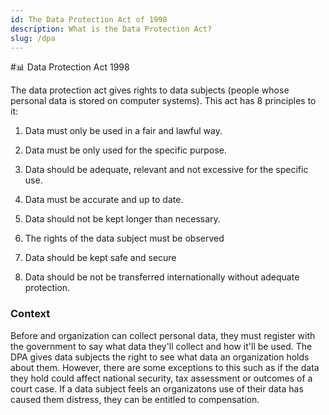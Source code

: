 ```yaml
---
id: The Data Protection Act of 1998
description: What is the Data Protection Act? 
slug: /dpa
---
```


#📊 Data Protection Act 1998


The data protection act gives rights to data subjects (people whose personal data is stored on computer systems). This act has 8 principles to it:

1) Data must only be used in a fair and lawful way.


2) Data must be only used for the specific purpose.


3) Data should be adequate, relevant and not excessive for the specific use.


4) Data must be accurate and up to date.


5) Data should not be kept longer than necessary.


6) The rights of the data subject must be observed 


7) Data should be kept safe and secure


8) Data should be not be transferred internationally without adequate protection. 

### Context

Before and organization can collect personal data, they must register with the government to say what data they'll collect and how it'll be used. 
The DPA gives data subjects the right to see what data an organization holds about them. However, there are some exceptions to this such as if 
the data they hold could affect national security, tax assessment or outcomes of a court case. If a data subject feels an organizatons use of their data 
has caused them distress, they can be entitled to compensation.